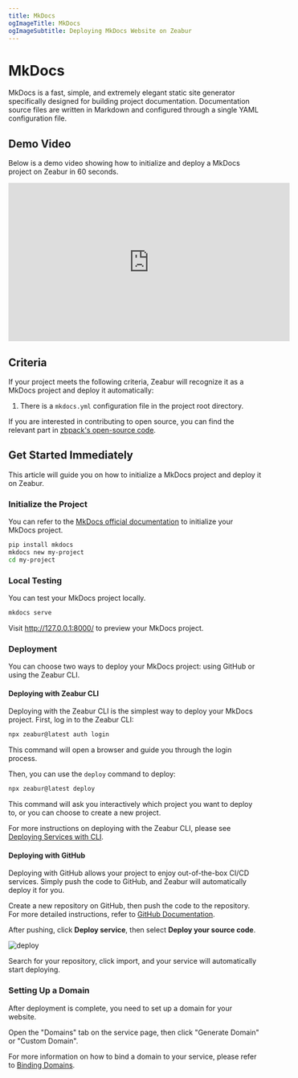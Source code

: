 ```yaml
---
title: MkDocs
ogImageTitle: MkDocs
ogImageSubtitle: Deploying MkDocs Website on Zeabur
---
```


<WorkingInProgress/>

# MkDocs

MkDocs is a fast, simple, and extremely elegant static site generator specifically designed for building project documentation. Documentation source files are written in Markdown and configured through a single YAML configuration file.

## Demo Video

Below is a demo video showing how to initialize and deploy a MkDocs project on Zeabur in 60 seconds.

<iframe style={{marginTop: 12}} width="560" height="315"
        src="https://www.youtube.com/embed/DYlpqWQgQEM?si=geEMw0kQOnIEEZAC" title="YouTube video player" frameborder="0"
        allow="accelerometer; autoplay; clipboard-write; encrypted-media; gyroscope; picture-in-picture; web-share"
        referrerpolicy="strict-origin-when-cross-origin" allowfullscreen></iframe>

## Criteria

If your project meets the following criteria, Zeabur will recognize it as a MkDocs project and deploy it automatically:

1. There is a `mkdocs.yml` configuration file in the project root directory.

If you are interested in contributing to open source, you can find the relevant part in [zbpack's open-source code](https://github.com/zeabur/zbpack/tree/main/internal/static).

## Get Started Immediately

This article will guide you on how to initialize a MkDocs project and deploy it on Zeabur.

### Initialize the Project

You can refer to the [MkDocs official documentation](https://www.mkdocs.org/getting-started/) to initialize your MkDocs project.

```bash
pip install mkdocs
mkdocs new my-project
cd my-project
```

### Local Testing

You can test your MkDocs project locally.

```bash
mkdocs serve
```

Visit http://127.0.0.1:8000/ to preview your MkDocs project.

### Deployment

You can choose two ways to deploy your MkDocs project: using GitHub or using the Zeabur CLI.

#### Deploying with Zeabur CLI

Deploying with the Zeabur CLI is the simplest way to deploy your MkDocs project. First, log in to the Zeabur CLI:

```bash
npx zeabur@latest auth login
```

This command will open a browser and guide you through the login process.

Then, you can use the `deploy` command to deploy:

```bash
npx zeabur@latest deploy
```

This command will ask you interactively which project you want to deploy to, or you can choose to create a new project.

For more instructions on deploying with the Zeabur CLI, please see [Deploying Services with CLI](/deploy/deploy-in-cli).

#### Deploying with GitHub

Deploying with GitHub allows your project to enjoy out-of-the-box CI/CD services. Simply push the code to GitHub, and Zeabur will automatically deploy it for you.

Create a new repository on GitHub, then push the code to the repository. For more detailed instructions, refer to [GitHub Documentation](https://docs.github.com/en/github/importing-your-projects-to-github/adding-an-existing-project-to-github-using-the-command-line).

After pushing, click **Deploy service**, then select **Deploy your source code**.

![deploy](/deploy/common/select-service.en-US.png)

Search for your repository, click import, and your service will automatically start deploying.

### Setting Up a Domain

After deployment is complete, you need to set up a domain for your website.

Open the "Domains" tab on the service page, then click "Generate Domain" or "Custom Domain".

For more information on how to bind a domain to your service, please refer to [Binding Domains](/deploy/domain-binding).
